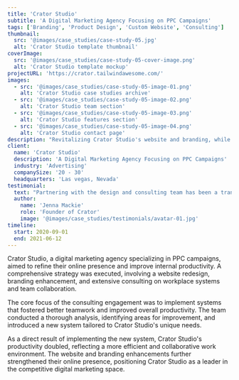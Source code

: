 ```yaml
---
title: 'Crator Studio'
subtitle: 'A Digital Marketing Agency Focusing on PPC Campaigns'
tags: ['Branding', 'Product Design', 'Custom Website', 'Consulting']
thumbnail:
  src: '@images/case_studies/case-study-05.jpg'
  alt: 'Crator Studio template thumbnail'
coverImage:
  src: '@images/case_studies/case-study-05-cover-image.png'
  alt: 'Crator Studio template mockup'
projectURL: 'https://crator.tailwindawesome.com/'
images:
  - src: '@images/case_studies/case-study-05-image-01.png'
    alt: 'Crator Studio case studies archive'
  - src: '@images/case_studies/case-study-05-image-02.png'
    alt: 'Crator Studio team section'
  - src: '@images/case_studies/case-study-05-image-03.png'
    alt: 'Crator Studio features section'
  - src: '@images/case_studies/case-study-05-image-04.png'
    alt: 'Crator Studio contact page'
description: "Revitalizing Crator Studio's website and branding, while providing consulting services that enhanced teamwork, resulting in doubled productivity."
client:
  name: 'Crator Studio'
  description: 'A Digital Marketing Agency Focusing on PPC Campaigns'
  industry: 'Advertising'
  companySize: '20 - 30'
  headquarters: 'Las vegas, Nevada'
testimonial:
  text: "Partnering with the design and consulting team has been a transformative experience for Crator Studio. Their insights into our workplace systems, along with the stunning website redesign and branding, have been instrumental in our productivity increase and business growth. They've truly helped us stand out in the digital marketing landscape and excel as a team."
  author:
    name: 'Jenna Mackie'
    role: 'Founder of Crator'
    image: '@images/case_studies/testimonials/avatar-01.jpg'
timeline:
  start: 2020-09-01
  end: 2021-06-12
---
```


Crator Studio, a digital marketing agency specializing in PPC campaigns, aimed to refine their online presence and improve internal productivity. A comprehensive strategy was executed, involving a website redesign, branding enhancement, and extensive consulting on workplace systems and team collaboration.

The core focus of the consulting engagement was to implement systems that fostered better teamwork and improved overall productivity. The team conducted a thorough analysis, identifying areas for improvement, and introduced a new system tailored to Crator Studio's unique needs.

As a direct result of implementing the new system, Crator Studio's productivity doubled, reflecting a more efficient and collaborative work environment. The website and branding enhancements further strengthened their online presence, positioning Crator Studio as a leader in the competitive digital marketing space.
